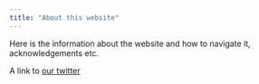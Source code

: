 ```yaml
---
title: "About this website" 
---
```


Here is the information about the website and how to navigate it, acknowledgements etc.


A link to [our twitter](https://www.twitter.com)
